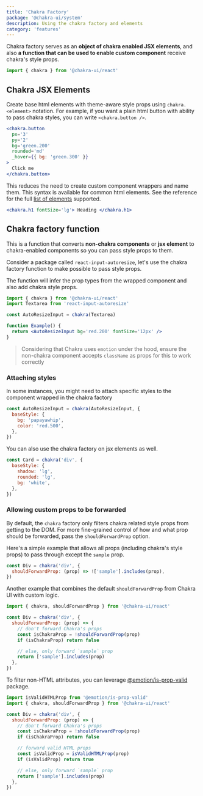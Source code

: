 ```yaml
---
title: 'Chakra Factory'
package: '@chakra-ui/system'
description: Using the chakra factory and elements
category: 'features'
---
```


Chakra factory serves as an **object of chakra enabled JSX elements**, and also
**a function that can be used to enable custom component** receive chakra's
style props.

```js
import { chakra } from '@chakra-ui/react'
```

## Chakra JSX Elements

Create base html elements with theme-aware style props using `chakra.<element>`
notation. For example, if you want a plain html button with ability to pass
chakra styles, you can write `<chakra.button />`.

```jsx
<chakra.button
  px='3'
  py='2'
  bg='green.200'
  rounded='md'
  _hover={{ bg: 'green.300' }}
>
  Click me
</chakra.button>
```

This reduces the need to create custom component wrappers and name them. This
syntax is available for common html elements. See the reference for the full
[list of elements](https://github.com/chakra-ui/chakra-ui/blob/v2/packages/components/src/system/system.utils.ts#L7)
supported.

```jsx live=false
<chakra.h1 fontSize='lg'> Heading </chakra.h1>
```

## Chakra factory function

This is a function that converts **non-chakra components** or **jsx element** to
chakra-enabled components so you can pass style props to them.

Consider a package called `react-input-autoresize`, let's use the chakra factory
function to make possible to pass style props.

The function will infer the prop types from the wrapped component and also add
chakra style props.

```jsx live=false
import { chakra } from '@chakra-ui/react'
import Textarea from 'react-input-autoresize'

const AutoResizeInput = chakra(Textarea)

function Example() {
  return <AutoResizeInput bg='red.200' fontSize='12px' />
}
```

> Considering that Chakra uses `emotion` under the hood, ensure the non-chakra
> component accepts `className` as props for this to work correctly

### Attaching styles

In some instances, you might need to attach specific styles to the component
wrapped in the chakra factory

```jsx live=false
const AutoResizeInput = chakra(AutoResizeInput, {
  baseStyle: {
    bg: 'papayawhip',
    color: 'red.500',
  },
})
```

You can also use the chakra factory on jsx elements as well.

```jsx live=false
const Card = chakra('div', {
  baseStyle: {
    shadow: 'lg',
    rounded: 'lg',
    bg: 'white',
  },
})
```

### Allowing custom props to be forwarded

By default, the `chakra` factory only filters chakra related style props from
getting to the DOM. For more fine-grained control of how and what prop should be
forwarded, pass the `shouldForwardProp` option.

Here's a simple example that allows all props (including chakra's style props)
to pass through except the `sample` prop.

```jsx live=false
const Div = chakra('div', {
  shouldForwardProp: (prop) => !['sample'].includes(prop),
})
```

Another example that combines the default `shouldForwardProp` from Chakra UI
with custom logic.

```jsx live=false
import { chakra, shouldForwardProp } from '@chakra-ui/react'

const Div = chakra('div', {
  shouldForwardProp: (prop) => {
    // don't forward Chakra's props
    const isChakraProp = !shouldForwardProp(prop)
    if (isChakraProp) return false

    // else, only forward `sample` prop
    return ['sample'].includes(prop)
  },
})
```

To filter non-HTML attributes, you can leverage
[@emotion/is-prop-valid](https://github.com/emotion-js/emotion/tree/master/packages/is-prop-valid)
package.

```jsx live=false
import isValidHTMLProp from '@emotion/is-prop-valid'
import { chakra, shouldForwardProp } from '@chakra-ui/react'

const Div = chakra('div', {
  shouldForwardProp: (prop) => {
    // don't forward Chakra's props
    const isChakraProp = !shouldForwardProp(prop)
    if (isChakraProp) return false

    // forward valid HTML props
    const isValidProp = isValidHTMLProp(prop)
    if (isValidProp) return true

    // else, only forward `sample` prop
    return ['sample'].includes(prop)
  },
})
```
